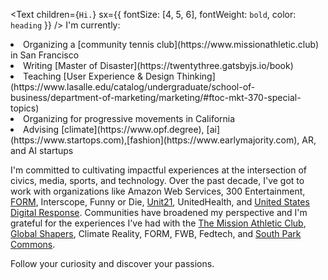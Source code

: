 <Text
  children={`Hi.`}
  sx={{ fontSize: [4, 5, 6], fontWeight: `bold`, color: `heading` }}
/>
I'm currently:
<li>Organizing a [community tennis club](https://www.missionathletic.club) in San Francisco</li>
<li>Writing [Master of Disaster](https://twentythree.gatsbyjs.io/book)</li>
<li>Teaching [User Experience & Design Thinking](https://www.lasalle.edu/catalog/undergraduate/school-of-business/department-of-marketing/marketing/#ftoc-mkt-370-special-topics)</li>
<li>Organizing for progressive movements in California</li>
<li>Advising [climate](https://www.opf.degree), [ai](https://www.startops.com),[fashion](https://www.earlymajority.com), AR, and AI startups</li>

I'm committed to cultivating impactful experiences at the intersection of civics, media, sports, and technology. Over the past decade, I've got to work with organizations like Amazon Web Services, 300 Entertainment, [FORM](https://www.experienceform.com), Interscope, Funny or Die, [Unit21](https://www.unit21.com), UnitedHealth, and [United States Digital Response](https://www.usdigitalresponse.com). Communities have broadened my perspective and I'm grateful for the experiences I've had with the [The Mission Athletic Club](www.missionathletic.club), [Global Shapers](https://www.globalshapers.org), Climate Reality, FORM, FWB, Fedtech, and [South Park Commons](https://www.southparkcommons.com).

Follow your curiosity and discover your passions.
